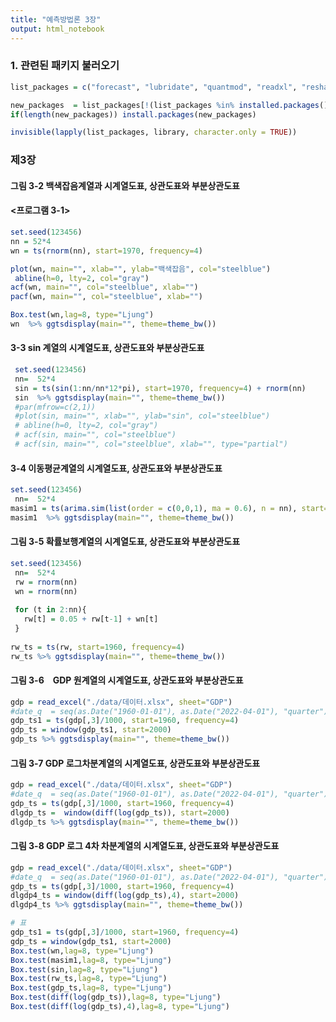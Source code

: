 ---
title: "예측방법론 3장"
output: html_notebook
---

### 1. 관련된 패키지 불러오기

```{r, message=FALSE, eval=FALSE, results='hide'}
list_packages = c("forecast", "lubridate", "quantmod", "readxl", "reshape2", "scales", "tidyverse","xts", "zoo")

new_packages  = list_packages[!(list_packages %in% installed.packages()[,"Package"])]
if(length(new_packages)) install.packages(new_packages)

invisible(lapply(list_packages, library, character.only = TRUE))

```

### 제3장

#### 그림 3-2 백색잡음계열과 시계열도표, 상관도표와 부분상관도표
####  <프로그램 3-1>
```{r}
set.seed(123456)
nn = 52*4
wn = ts(rnorm(nn), start=1970, frequency=4)

plot(wn, main="", xlab="", ylab="백색잡음", col="steelblue")
 abline(h=0, lty=2, col="gray")
acf(wn, main="", col="steelblue", xlab="")
pacf(wn, main="", col="steelblue", xlab="")

Box.test(wn,lag=8, type="Ljung")
wn  %>% ggtsdisplay(main="", theme=theme_bw())

```

####  3-3 sin 계열의 시계열도표, 상관도표와 부분상관도표

```{r}
 set.seed(123456)
 nn=  52*4
 sin = ts(sin(1:nn/nn*12*pi), start=1970, frequency=4) + rnorm(nn)
 sin  %>% ggtsdisplay(main="", theme=theme_bw())
 #par(mfrow=c(2,1))
 #plot(sin, main="", xlab="", ylab="sin", col="steelblue")
 # abline(h=0, lty=2, col="gray")
 # acf(sin, main="", col="steelblue")
 # acf(sin, main="", col="steelblue", xlab="", type="partial")
```
####  3-4 이동평균계열의 시계열도표, 상관도표와 부분상관도표

```{r}
set.seed(123456)
 nn=  52*4
masim1 = ts(arima.sim(list(order = c(0,0,1), ma = 0.6), n = nn), start=1970, freq=4)
masim1  %>% ggtsdisplay(main="", theme=theme_bw())
```
#### 그림 3-5 확률보행계열의 시계열도표, 상관도표와 부분상관도표

```{r}
set.seed(123456)
 nn=  52*4
 rw = rnorm(nn)
 wn = rnorm(nn)
 
 for (t in 2:nn){
   rw[t] = 0.05 + rw[t-1] + wn[t] 
 }   
 
rw_ts = ts(rw, start=1960, frequency=4)
rw_ts %>% ggtsdisplay(main="", theme=theme_bw())

```

#### 그림 3-6　GDP 원계열의 시계열도표, 상관도표와 부분상관도표

```{r}
gdp = read_excel("./data/데이터.xlsx", sheet="GDP")
#date_q  = seq(as.Date("1960-01-01"), as.Date("2022-04-01"), "quarter") 
gdp_ts1 = ts(gdp[,3]/1000, start=1960, frequency=4)
gdp_ts = window(gdp_ts1, start=2000)
gdp_ts %>% ggtsdisplay(main="", theme=theme_bw())

```
#### 그림 3-7 GDP 로그차분계열의 시계열도표, 상관도표와 부분상관도표

```{r}
gdp = read_excel("./data/데이터.xlsx", sheet="GDP")
#date_q  = seq(as.Date("1960-01-01"), as.Date("2022-04-01"), "quarter") 
gdp_ts = ts(gdp[,3]/1000, start=1960, frequency=4)
dlgdp_ts =  window(diff(log(gdp_ts)), start=2000)
dlgdp_ts %>% ggtsdisplay(main="", theme=theme_bw())
```

#### 그림 3-8 GDP 로그 4차 차분계열의 시계열도표, 상관도표와 부분상관도표

```{r}
gdp = read_excel("./data/데이터.xlsx", sheet="GDP")
#date_q  = seq(as.Date("1960-01-01"), as.Date("2022-04-01"), "quarter") 
gdp_ts = ts(gdp[,3]/1000, start=1960, frequency=4)
dlgdp4_ts = window(diff(log(gdp_ts),4), start=2000)
dlgdp4_ts %>% ggtsdisplay(main="", theme=theme_bw())

```
```{r}
# 표
gdp_ts1 = ts(gdp[,3]/1000, start=1960, frequency=4)
gdp_ts = window(gdp_ts1, start=2000)
Box.test(wn,lag=8, type="Ljung")
Box.test(masim1,lag=8, type="Ljung")
Box.test(sin,lag=8, type="Ljung")
Box.test(rw_ts,lag=8, type="Ljung")
Box.test(gdp_ts,lag=8, type="Ljung")
Box.test(diff(log(gdp_ts)),lag=8, type="Ljung")
Box.test(diff(log(gdp_ts),4),lag=8, type="Ljung")

```

